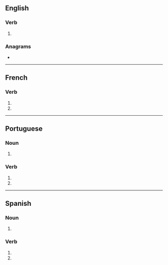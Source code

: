 {{also|enlacés}}
==English==

===Verb===
{{head|en|verb form}}

# {{en-third-person singular of|enlace}}

===Anagrams===
* {{anagrams|en|Senecal|canelés|cleanse|elances|enscale|scalene}}

----

==French==

===Verb===
{{head|fr|verb form}}

# {{inflection of|enlacer||2|s|pres|indc|lang=fr}}
# {{inflection of|enlacer||2|s|pres|subj|lang=fr}}

----

==Portuguese==

===Noun===
{{head|pt|noun form|g=m}}

# {{plural of|enlace|lang=pt}}

===Verb===
{{head|pt|verb form}}

# {{inflection of|enlaçar||2|s|pres|subj|lang=pt}}
# {{inflection of|enlaçar||2|s|negative|impr|lang=pt}}

----

==Spanish==

===Noun===
{{head|es|noun form|g=m-p}}

# {{plural of|enlace|lang=es}}

===Verb===
{{head|es|verb form}}

# {{es-verb form of|ending=ar|mood=imperative|sense=negative|pers=2|formal=no|number=singular|enlazar}}
# {{es-verb form of|ending=ar|mood=subjunctive|tense=present|pers=2|formal=no|number=singular|enlazar}}